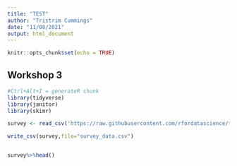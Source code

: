 ```yaml
---
title: "TEST"
author: "Tristrim Cummings"
date: "11/08/2021"
output: html_document
---
```


```r
knitr::opts_chunk$set(echo = TRUE)
```

## Workshop 3

```r
#Ctrl+Alt+I = generateR chunk
library(tidyverse)
library(janitor)
library(skimr)

survey <- read_csv('https://raw.githubusercontent.com/rfordatascience/tidytuesday/master/data/2021/2021-05-18/survey.csv')

write_csv(survey,file="survey_data.csv")


survey%>%head()
```

